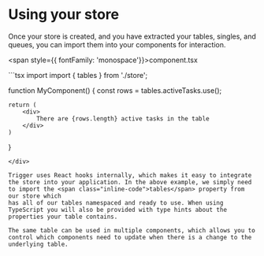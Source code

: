 
# Using your store

Once your store is created, and you have extracted your tables, singles, and queues, you can import them into your components for interaction.

<span style={{ fontFamily: 'monospace'}}>component.tsx</span>

<div className={codeWrapper}>
```tsx
import import { tables } from './store';

function MyComponent() {
    const rows = tables.activeTasks.use();

    return (
        <div>
            There are {rows.length} active tasks in the table
        </div>
    )
}
```
</div>

Trigger uses React hooks internally, which makes it easy to integrate the store into your application. In the above example, we simply need to import the <span class="inline-code">tables</span> property from our store which
has all of our tables namespaced and ready to use. When using TypeScript you will also be provided with type hints about the properties your table contains.

The same table can be used in multiple components, which allows you to control which components need to update when there is a change to the underlying table.